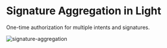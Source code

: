 # Signature Aggregation in Light

One-time authorization for multiple intents and signatures.

![signature-aggregation](/signature-aggregation.png)
